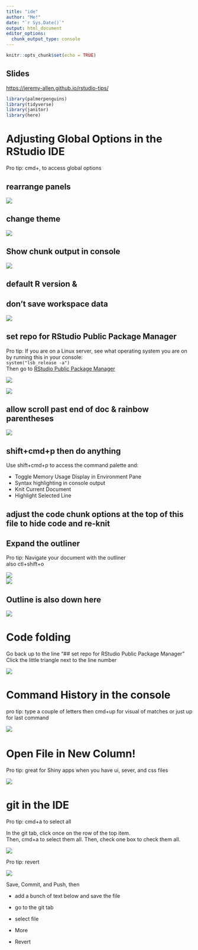 ```yaml
---
title: "ide"
author: "Me!"
date: "`r Sys.Date()`"
output: html_document
editor_options: 
  chunk_output_type: console
---
```


```r
knitr::opts_chunk$set(echo = TRUE)
```

## Slides

[https://jeremy-allen.github.io/rstudio-tips/](https://jeremy-allen.github.io/rstudio-tips/)  


```r

library(palmerpenguins)
library(tidyverse)
library(janitor)
library(here)

```

# Adjusting Global Options in the RStudio IDE

Pro tip: cmd+, to access global options

## rearrange panels

![](images/panels.png)

## change theme

![](images/theme.png)

## Show chunk output in console

![](images/output.png)

## default R version &

## don't save workspace data

![](images/r_version.png)

## set repo for RStudio Public Package Manager

Pro tip: If you are on a Linux server, see what operating system you are on by running this in your console:\
`system("lsb_release -a")`\
Then go to [RStudio Public Package Manager](https://packagemanager.rstudio.com/client/)

![](images/rspm.png)

![](images/set_rspm.png)

## allow scroll past end of doc & rainbow parentheses

![](images/scroll.png)

## shift+cmd+p then do anything

Use shift+cmd+p to access the command palette and:

-   Toggle Memory Usage Display in Environment Pane
-   Syntax highlighting in console output
-   Knit Current Document
-   Highlight Selected Line

## adjust the code chunk options at the top of this file to hide code and re-knit

## Expand the outliner

Pro tip: Navigate your document with the outliner  
also ctl+shift+o

![](images/out1.png)\
![](images/out2.png)\

## Outline is also down here

![](images/out3.png)\

# Code folding

Go back up to the line "## set repo for RStudio Public Package Manager"  
Click the little triangle next to the line number  

![](images/fold.gif)\

# Command History in the console
pro tip: type a couple of letters then cmd+up for visual of matches or just up for last command  

![](images/history.gif)\  

# Open File in New Column!
Pro tip: great for Shiny apps when you have ui, sever, and css files  

![](images/columns.gif)\

# git in the IDE
Pro tip: cmd+a to select all

In the git tab, click once on the row of the top item.\
Then, cmd+a to select them all. Then, check one box to check them all.

![](images/git_all.gif)\

Pro tip: revert

![](images/revert.gif)\

Save, Commit, and Push, then

- add a bunch of text below and save the file

-   go to the git tab

-   select file

-   More

-   Revert
